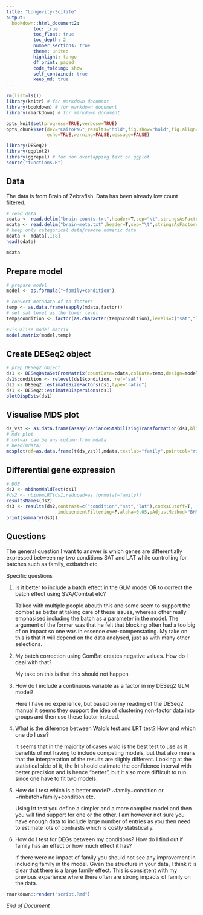 ---
title: "Longevity-Scilife"
output:
  bookdown::html_document2:
          toc: true
          toc_float: true
          toc_depth: 2
          number_sections: true
          theme: united
          highlight: tango
          df_print: paged
          code_folding: show
          self_contained: true
          keep_md: true
---

```{r,echo=FALSE,message=FALSE,warning=FALSE,results='hide'}
rm(list=ls())
library(knitr) # for markdown document
library(bookdown) # for markdown document
library(rmarkdown) # for markdown document

opts_knit$set(progress=TRUE,verbose=TRUE)
opts_chunk$set(dev="CairoPNG",results="hold",fig.show="hold",fig.align="center",
               echo=TRUE,warning=FALSE,message=FALSE)
```

```{r,message=FALSE,warning=FALSE}
library(DESeq2)
library(ggplot2)
library(ggrepel) # for non overlapping text on ggplot
source("functions.R")
```

## Data

The data is from Brain of Zebrafish. Data has been already low count filtered.

```{r,message=FALSE,warning=FALSE}
# read data
cdata <- read.delim("brain-counts.txt",header=T,sep="\t",stringsAsFactors=F,check.names=F)
mdata <- read.delim("brain-meta.txt",header=T,sep="\t",stringsAsFactors=F,check.names=F)
# keep only categorical data/remove numeric data
mdata <- mdata[,1:8]
head(cdata)
```

```{r,message=FALSE,warning=FALSE}
mdata
```

## Prepare model

```{r,message=FALSE,warning=FALSE}
# prepare model
model <- as.formula("~family+condition")

# convert metadata df to factors
temp <- as.data.frame(sapply(mdata,factor))
# set sat level as the lower level
temp$condition <- factor(as.character(temp$condition),levels=c("sat","lat"))

#visualise model matrix
model.matrix(model,temp)
```

## Create DESeq2 object

```{r,message=FALSE,warning=FALSE,fig.height=6,fig.width=6}
# prep DESeq2 object
ds1 <- DESeqDataSetFromMatrix(countData=cdata,colData=temp,design=model)
ds1$condition <- relevel(ds1$condition, ref="sat")
ds1 <- DESeq2::estimateSizeFactors(ds1,type="ratio")
ds1 <- DESeq2::estimateDispersions(ds1)
plotDispEsts(ds1)
```

## Visualise MDS plot

```{r,message=FALSE,warning=FALSE,fig.height=6,fig.width=6}
ds_vst <- as.data.frame(assay(varianceStabilizingTransformation(ds1,blind=F)),check.names=F)
# mds plot
# colvar can be any column from mdata
# head(mdata)
mdsplot(df=as.data.frame(t(ds_vst)),mdata,textlab="family",pointcol="rinbatch")
```

## Differential gene expression

```{r,message=FALSE,warning=FALSE,fig.height=6,fig.width=6}
# DGE
ds2 <- nbinomWaldTest(ds1)
#ds2 <- nbinomLRT(ds1,reduced=as.formula(~family))
resultsNames(ds2)
ds3 <- results(ds2,contrast=c("condition","sat","lat"),cooksCutoff=T,
                   independentFiltering=F,alpha=0.05,pAdjustMethod="BH")
print(summary(ds3))
```

## Questions

The general question I want to answer is which genes are differentially expressed between my two conditions SAT and LAT while controlling for batches such as family, extbatch etc.

Specific questions

1. Is it better to include a batch effect in the GLM model OR to
   correct the batch effect using SVA/Combat etc?

   Talked with multiple people abouth this and some seem to support
   the combat as better at taking care of these issues, whereas other
   really emphasised including the batch as a parameter in the
   model. The argument of the former was that he felt that blocking
   often had a too big of on impact so one was in essence
   over-compenstating. My take on this is that it will depend on the
   data analysed, just as with many other selections.

2. My batch correction using ComBat creates negative values. How do I deal with that?

   My take on this is that this should not happen


3. How do I include a continuous variable as a factor in my DESeq2 GLM
   model?

   Here I have no experience, but based on my reading of the DESeq2
   manual it seems they support the idea of clustering non-factor data
   into groups and then use these factor instead.


4. What is the diference between Wald's test and LRT test? How and
   which one do I use?

   It seems that in the majority of cases wald is the best test to
   use as it benefits of not having to include competing models, but
   that also means that the interpretation of the results are slighly
   different. Looking at the statistical side of it, the lrt should
   estimate the confidence interval with better precision and is hence
   "better", but it also more difficult to run since one have to fit
   two models.

5. How do I test which is a better model? ~family+condition or
   ~rinbatch+family+condition etc.

   Using lrt test you define a simpler and a more complex model and
   then you will find support for one or the other. I am however not
   sure you have enough data to include large number of entries as you
   then need to estimate lots of contrasts which is costly
   statistically.

6. How do I test for DEGs between my conditions? How do I find out if
   family has an effect or how much effect it has?

   If there were no impact of family you should not see any
   improvement in including family in the model. Given the structure
   in your data, I think it is clear that there is a large family
   effect. This is consistent with my previous experience where there
   often are strong impacts of family on the data.



```{r,message=FALSE,warning=FALSE,eval=FALSE,echo=FALSE,results="hide"}
rmarkdown::render("script.Rmd")
```

_End of Document_






